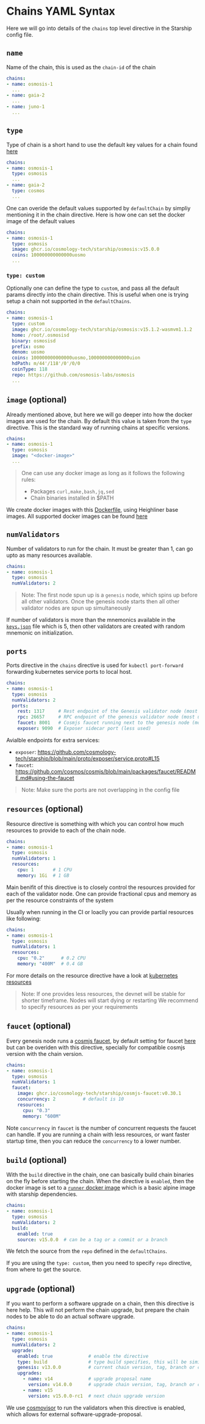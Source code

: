 # Chains YAML Syntax

Here we will go into details of the `chains` top level directive in the Starship config file.

## `name`
Name of the chain, this is used as the `chain-id` of the chain
```yaml
chains:
- name: osmosis-1
  ...
- name: gaia-2
  ...
- name: juno-1
  ...
```

## `type`
Type of chain is a short hand to use the default key values for a chain found [here](https://github.com/cosmology-tech/starship/blob/main/charts/devnet/values.yaml#L54...#L244)
```yaml
chains:
- name: osmosis-1
  type: osmosis
  ...
- name: gaia-2
  type: cosmos
  ...
```

One can overide the default values supported by `defaultChain` by simpliy mentioning it in the chain directive.
Here is how one can set the docker image of the default values
```yaml
chains:
- name: osmosis-1
  type: osmosis
  image: ghcr.io/cosmology-tech/starship/osmosis:v15.0.0
  coins: 100000000000000uosmo
  ...
```

### `type: custom`
Optionally one can define the type to `custom`, and pass all the default params directly into the chain directive. This is useful when one is
trying setup a chain not supported in the `defaultChains`.
```yaml
chains:
- name: osmosis-1
  type: custom
  image: ghcr.io/cosmology-tech/starship/osmosis:v15.1.2-wasmvm1.1.2
  home: /root/.osmosisd
  binary: osmosisd
  prefix: osmo
  denom: uosmo
  coins: 100000000000000uosmo,100000000000000uion
  hdPath: m/44'/118'/0'/0/0
  coinType: 118
  repo: https://github.com/osmosis-labs/osmosis
  ...
```

## `image` (optional)
Already mentioned above, but here we will go deeper into how the docker images are used for the chain. By default this value is taken from
the `type` directive. This is the standard way of running chains at specific versions.

```yaml
chains:
- name: osmosis-1
  type: osmosis
  image: "<docker-image>"
  ...
```

> One can use any docker image as long as it follows the following rules:
> * Packages `curl,make,bash,jq,sed`
> * Chain binaries installed in $PATH

We create docker images with this [Dockerfile](https://github.com/cosmology-tech/starship/blob/main/docker/chains/Dockerfile), using Heighliner base
images. All supported docker images can be found [here](https://github.com/orgs/cosmology-tech/packages?repo_name=starship)

## `numValidators`
Number of validators to run for the chain. It must be greater than 1, can go upto as many resources available.

```yaml
chains:
- name: osmosis-1
  type: osmosis
  numValidators: 2
```

> Note: The first node spun up is a `genesis` node, which spins up before all other validators. Once the genesis node starts
> then all other validator nodes are spun up simultaneously

If number of validators is more than the mnemonics available in the [`keys.json`](https://github.com/cosmology-tech/starship/blob/main/charts/devnet/configs/keys.json#L9) file
which is 5, then other validators are created with random mnemonic on initialization.

## `ports`
Ports directive in the `chains` directive is used for `kubectl port-forward` forwarding kubernetes service ports to local host.
```yaml
chains:
- name: osmosis-1
  type: osmosis
  numValidators: 2
  ports:
    rest: 1317     # Rest endpoint of the Genesis validator node (most used)
    rpc: 26657     # RPC endpoint of the genesis validator node (most used)
    faucet: 8001   # Cosmjs faucet running next to the genesis node (most used)
    exposer: 9090  # Exposer sidecar port (less used)
```

Avialble endpoints for extra services:
* `exposer`: https://github.com/cosmology-tech/starship/blob/main/proto/exposer/service.proto#L15
* `faucet`: https://github.com/cosmos/cosmjs/blob/main/packages/faucet/README.md#using-the-faucet

> Note: Make sure the ports are not overlapping in the config file

## `resources` (optional)
Resource directive is something with which you can control how much resources to provide to each of the chain node.
```yaml
chains:
- name: osmosis-1
  type: osmosis
  numValidators: 1
  resources:
    cpu: 1       # 1 CPU
    memory: 1Gi  # 1 GB
```

Main benifit of this directive is to closely control the resources provided for each of the validator node.
One can provide fractional cpus and memory as per the resource constraints of the system

Usually when running in the CI or loaclly you can provide partial resources like following:
```yaml
chains:
- name: osmosis-1
  type: osmosis
  numValidators: 1
  resources:
    cpu: "0.2"      # 0.2 CPU
    memory: "400M"  # 0.4 GB
```

For more details on the resource directive have a look at [kubernetes resources](https://kubernetes.io/docs/concepts/configuration/manage-resources-containers/#meaning-of-cpu)

> Note: If one provides less resources, the devnet will be stable for shorter timeframe. Nodes will start dying or restarting
> We recommend to specify resources as per your requirements

## `faucet` (optional)
Every genesis node runs a [cosmjs faucet](https://github.com/cosmos/cosmjs/tree/main/packages/faucet), by default
setting for faucet [here](https://github.com/cosmology-tech/starship/blob/main/charts/devnet/values.yaml#L32...#L38) but can be
overiden with this directive, specially for compatible cosmjs version with the chain version.

```yaml
chains:
- name: osmosis-1
  type: osmosis
  numValidators: 1
  faucet:
    image: ghcr.io/cosmology-tech/starship/cosmjs-faucet:v0.30.1
    concurrency: 2          # default is 10
    resources:
      cpu: "0.3"
      memory: "600M"
```

Note `concurrency` in `faucet` is the number of concurrent requests the faucet can handle.
If you are running a chain with less resources, or want faster startup time,
then you can reduce the `concurrency` to a lower number.

## `build` (optional)
With the `build` directive in the chain, one can basically build chain binaries on the fly before starting the chain.
When the directive is `enabled`, then the docker image is set to a [`runner` docker image](https://github.com/cosmology-tech/starship/blob/main/docker/starship/runner/Dockerfile)
which is a basic alpine image with starship dependencies.
```yaml
chains:
- name: osmosis-1
  type: osmosis
  numValidators: 2
  build:
    enabled: true
    source: v15.0.0  # can be a tag or a commit or a branch
```
We fetch the source from the `repo` defined in the `defaultChains`.

If you are using the `type: custom`, then you need to specify `repo` directive, from where to get the source.

## `upgrade` (optional)
If you want to perform a software upgrade on a chain, then this directive is here help. This will not perform the chain
upgrade, but prepare the chain nodes to be able to do an actual software upgrade.
```yaml
chains:
- name: osmosis-1
  type: osmosis
  numValidators: 2
  upgrade:
    enabled: true             # enable the directive
    type: build               # type build specifies, this will be similar to the `build` directive
    genesis: v13.0.0          # current chain version, tag, branch or commit
    upgrades:
      - name: v14             # upgrade proposal name
        version: v14.0.0      # upgrade chain version, tag, branch or commit
      - name: v15
        version: v15.0.0-rc1  # next chain upgrade version
```

We use [cosmovisor](https://docs.cosmos.network/v0.47/tooling/cosmovisor)
to run the validators when this directive is enabled, which allows for external software-upgrade-proposal.
